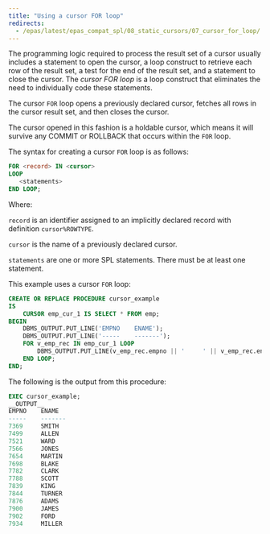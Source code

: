 ```yaml
---
title: "Using a cursor FOR loop"
redirects:
  - /epas/latest/epas_compat_spl/08_static_cursors/07_cursor_for_loop/ #generated for docs/epas/reorg-role-use-case-mode
---
```


<div id="cursor_for_loop" class="registered_link"></div>

The programming logic required to process the result set of a cursor usually includes a statement to open the cursor, a loop construct to retrieve each row of the result set, a test for the end of the result set, and a statement to close the cursor. The *cursor FOR loop* is a loop construct that eliminates the need to individually code these statements.

The cursor `FOR` loop opens a previously declared cursor, fetches all rows in the cursor result set, and then closes the cursor.

The cursor opened in this fashion is a holdable cursor, which means it will survive any COMMIT or ROLLBACK that occurs within the `FOR` loop.

The syntax for creating a cursor `FOR` loop is as follows:

```sql
FOR <record> IN <cursor>
LOOP
   <statements>
END LOOP;
```

Where:

`record` is an identifier assigned to an implicitly declared record with definition `cursor%ROWTYPE`. 

`cursor` is the name of a previously declared cursor. 

`statements` are one or more SPL statements. There must be at least one statement.

This example uses a cursor `FOR` loop:

```sql
CREATE OR REPLACE PROCEDURE cursor_example
IS
    CURSOR emp_cur_1 IS SELECT * FROM emp;
BEGIN
    DBMS_OUTPUT.PUT_LINE('EMPNO    ENAME');
    DBMS_OUTPUT.PUT_LINE('-----    -------');
    FOR v_emp_rec IN emp_cur_1 LOOP
        DBMS_OUTPUT.PUT_LINE(v_emp_rec.empno || '     ' || v_emp_rec.ename);
    END LOOP;
END;
```

The following is the output from this procedure:

```sql
EXEC cursor_example;
__OUTPUT__
EMPNO    ENAME
-----    -------
7369     SMITH
7499     ALLEN
7521     WARD
7566     JONES
7654     MARTIN
7698     BLAKE
7782     CLARK
7788     SCOTT
7839     KING
7844     TURNER
7876     ADAMS
7900     JAMES
7902     FORD
7934     MILLER
```
